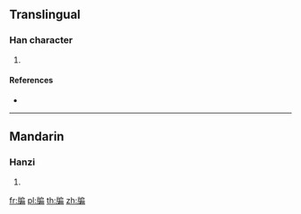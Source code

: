 ==Translingual==

===Han character===
{{Han char|rn=91|rad=片|as=09|sn=13|four=23027|canj=LLHSB,LLISB,LNHSB,LNISB,XLLHS,XLLIS,XLNHS,XLNIS|ids=⿰片扁}}

# {{defn|Han|sort=片09}}

====References====
* {{Han ref|kx=0694.020|dkj=19870|dj=1107.120|hdz=32019.030|uh=7251|ud=29265}}

----

==Mandarin==

===Hanzi===
{{cmn-hanzi|pin=[[biān]] ([[bian1]])|wg=pien<sup>1</sup>}}

# {{defn|lang=cmn|sort=片09}}

[[fr:牑]]
[[pl:牑]]
[[th:牑]]
[[zh:牑]]